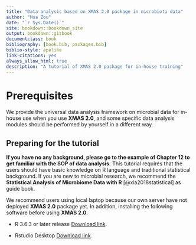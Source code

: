 ```yaml
--- 
title: "Data analysis based on XMAS 2.0 package in microbiota data"
author: "Hua Zou"
date: "`r Sys.Date()`"
site: bookdown::bookdown_site
output: bookdown::gitbook
documentclass: book
bibliography: [book.bib, packages.bib]
biblio-style: apalike
link-citations: yes
always_allow_html: true
description: "A tutorial of XMAS 2.0 package for in-house training"
---
```


# Prerequisites

We provide the universal data analysis framework on microbial data for in-house use when you use **XMAS 2.0**, and some specific data analysis modules should be performed by yourself in a different way.


## Preparing for the tutorial

**If you have no any background, please go to the example of Chapter 12  to get familiar with the SOP of data analysis.**
This tutorial requires that the users should have basic knowledge on R language and traditional statistical background. If you are new to microbial research, we recommend the **Statistical Analysis of Microbiome Data with R** [@xia2018statistical] as guide book. 

We recommend users using local laptop because our own server have not deployed **XMAS 2.0** package yet. In addition, installing the following software before using **XMAS 2.0**.

* R 3.6.3 or later release [Download link](https://mirrors.tuna.tsinghua.edu.cn/CRAN/).

* Rstudio Desktop [Download link](https://www.rstudio.com/products/rstudio/download/#download).
